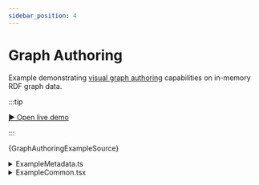 ```yaml
---
sidebar_position: 4
---
```


# Graph Authoring

Example demonstrating [visual graph authoring](/docs/concepts/graph-authoring) capabilities on in-memory RDF graph data.

:::tip

[▶︎ Open live demo](/playground/graph-authoring)

:::


<CodeBlock language="tsx"
  title="/src/examples/PlaygroundGraphAuthoring.tsx"
  showLineNumbers>
  {GraphAuthoringExampleSource}
</CodeBlock>

<details>
  <summary>ExampleMetadata.ts</summary>
  <CodeBlock language="tsx"
    title="/src/examples/ExampleMetadata.ts"
    showLineNumbers>
    {ExampleMetadataSource}
  </CodeBlock>
</details>

<details>
  <summary>ExampleCommon.tsx</summary>
  <CodeBlock language="tsx"
    title="/src/examples/ExampleCommon.tsx"
    showLineNumbers>
    {ExampleCommonSource}
  </CodeBlock>
</details>
